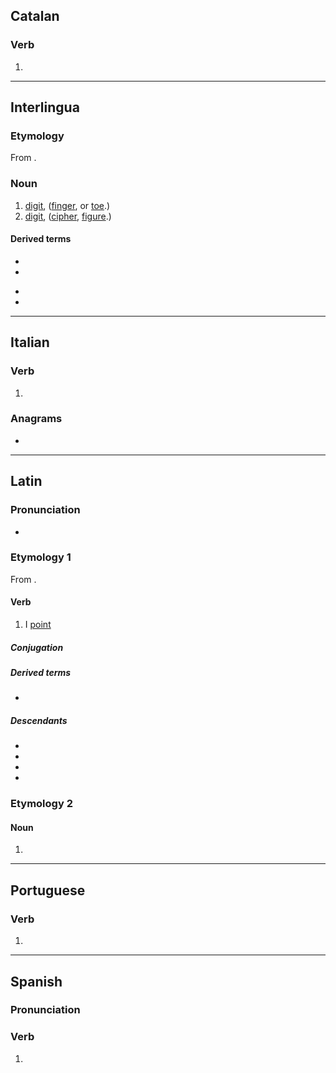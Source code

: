 {{also|digitó|dígito|digitò}}
==Catalan==

===Verb===
{{head|ca|verb form}}

# {{ca-verb form of|p=1|n=sg|m=ind|t=pres|digitar}}

----

==Interlingua==

===Etymology===
From {{der|ia|la|digitus}}.

===Noun===
{{ia-noun}}

# [[digit]], ([[finger]], or [[toe]].)
# [[digit]], ([[cipher]], [[figure]].)

====Derived terms====
{{der-top}}
* {{l|ia|digito anular}}
* {{l|ia|digito auricular}}
{{der-mid}}
* {{l|ia|digito indice}}
* {{l|ia|digito medie}}
{{der-bottom}}

----

==Italian==

===Verb===
{{head|it|verb form}}

# {{inflection of|it|digitare||1|s|pres|indc}}

===Anagrams===
* {{anagrams|it|a=dgiiot|goditi}}

----

==Latin==

===Pronunciation===
*{{la-IPA|digitō}}

===Etymology 1===
From {{affix|la|digitus|-ō|id2=denominative}}.

====Verb====
{{la-verb|1+|digitō}}

# I [[point]]

=====Conjugation=====
{{la-conj|1+|digitō}}

=====Derived terms=====
* {{l|la|addigitō}}

=====Descendants=====
* {{desc|en|digitate|bor=1}}
* {{desc|it|digitare|bor=1}}
* {{desc|pt|digitar|bor=1}}
* {{desc|es|digitar|bor=1}}

===Etymology 2===
{{nonlemma}}

====Noun====
{{la-noun-form|digitō|g=m}}

# {{inflection of|la|digitus||dat//abl|s}}

----

==Portuguese==

===Verb===
{{head|pt|verb form}}

# {{pt-verb-form-of|digitar}}

----

==Spanish==

===Pronunciation===
{{es-IPA}}

===Verb===
{{head|es|verb form}}

# {{es-verb form of|ending=ar|mood=indicative|tense=present|pers=1|number=singular|digitar}}